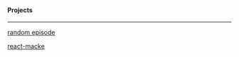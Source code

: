 #### Projects

---

[random episode](https://random-episode.netlify.app/)

[react-macke](https://react-macke.firebaseapp.com/)
